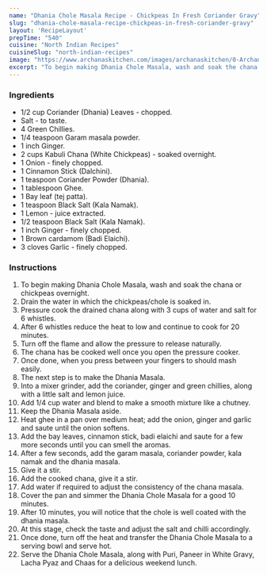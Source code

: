 ---
name: "Dhania Chole Masala Recipe - Chickpeas In Fresh Coriander Gravy"
slug: "dhania-chole-masala-recipe-chickpeas-in-fresh-coriander-gravy"
layout: 'RecipeLayout'
prepTime: "540"
cuisine: "North Indian Recipes"
cuisineSlug: "north-indian-recipes"
image: "https://www.archanaskitchen.com/images/archanaskitchen/0-Archanas-Kitchen-Recipes/2020/Dhaniya_Chole_Masala_Curry_Mint_Coriander_Chana_Masala_5_1600.jpg"
excerpt: "To begin making Dhania Chole Masala, wash and soak the chana or chickpeas overnight"
---

### Ingredients

- 1/2 cup Coriander (Dhania) Leaves - chopped.
- Salt - to taste.
- 4 Green Chillies.
- 1/4 teaspoon Garam masala powder.
- 1 inch Ginger.
- 2 cups Kabuli Chana (White Chickpeas) - soaked overnight.
- 1 Onion - finely chopped.
- 1 Cinnamon Stick (Dalchini).
- 1 teaspoon Coriander Powder (Dhania).
- 1 tablespoon Ghee.
- 1 Bay leaf (tej patta).
- 1 teaspoon Black Salt (Kala Namak).
- 1 Lemon - juice extracted.
- 1/2 teaspoon Black Salt (Kala Namak).
- 1 inch Ginger - finely chopped.
- 1 Brown cardamom (Badi Elaichi).
- 3 cloves Garlic - finely chopped.

### Instructions

1. To begin making Dhania Chole Masala, wash and soak the chana or chickpeas overnight.
1. Drain the water in which the chickpeas/chole is soaked in.
1. Pressure cook the drained chana along with 3 cups of water and salt for 6 whistles.
1. After 6 whistles reduce the heat to low and continue to cook for 20 minutes.
1.  Turn off the flame and allow the pressure to release naturally.
1.  The chana has be cooked well once you open the pressure cooker.
1. Once done, when you press between your fingers to should mash easily.
1. The next step is to make the Dhania Masala.
1. Into a mixer grinder, add the coriander, ginger and green chillies, along with a little salt and lemon juice.
1. Add 1/4 cup water and blend to make a smooth mixture like a chutney.
1. Keep the Dhania Masala aside.
1. Heat ghee in a pan over medium heat; add the onion, ginger and garlic and saute until the onion softens.
1. Add the bay leaves, cinnamon stick, badi elaichi and saute for a few more seconds until you can smell the aromas.
1. After a few seconds, add the garam masala, coriander powder, kala namak and the dhania masala.
1. Give it a stir.
1. Add the cooked chana, give it a stir.
1. Add water if required to adjust the consistency of the chana masala.
1. Cover the pan and simmer the Dhania Chole Masala for a good 10 minutes.
1. After 10 minutes, you will notice that the chole is well coated with the dhania masala.
1. At this stage, check the taste and adjust the salt and chilli accordingly.
1. Once done, turn off the heat and transfer the Dhania Chole Masala to a serving bowl and serve hot.
1. Serve the Dhania Chole Masala, along with Puri, Paneer in White Gravy, Lacha Pyaz and Chaas for a delicious weekend lunch.
